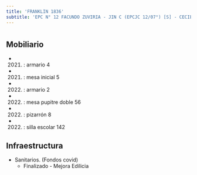 ```yaml
---
title: 'FRANKLIN 1836'
subtitle: 'EPC N° 12 FACUNDO ZUVIRIA - JIN C (EPCJC 12/07°) [S] - CECIE N° 07'
---
```


#


## Mobiliario

*  (2021) : armario 4 

*  (2021) : mesa inicial 5 

*  (2022) : armario 2 

*  (2022) : mesa pupitre doble 56 

*  (2022) : pizarrón 8 

*  (2022) : silla escolar 142 



## Infraestructura

* Sanitarios. (Fondos covid) 
    + Finalizado - Mejora Edilicia 




